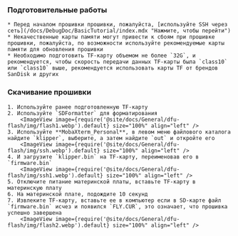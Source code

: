 ### Подготовительные работы

    * Перед началом прошивки прошивки, пожалуйста, [используйте SSH через сеть](/docs/DebugDoc/BasicTutorial/index.mdx "Нажмите, чтобы перейти") 
    * Некачественные карты памяти могут привести к сбоям при прошивке прошивки, пожалуйста, по возможности используйте рекомендуемые карты памяти для обновления прошивки
    * Необходимо подготовить TF-карту объемом не более `32G`, и рекомендуется, чтобы скорость передачи данных TF-карты была `class10` или `class10` выше, рекомендуется использовать карты TF от брендов SanDisk и других

### Скачивание прошивки

    1. Используйте ранее подготовленную TF-карту
    2. Используйте `SDFormatter` для форматирования
        <ImageView image={require('@site/docs/General/dfu-flash/img/flash1.webp').default} size="100%" align="left" />
    3. Используйте **MobaXterm_Personal**, в левом меню файлового каталога найдите `klipper`, выберите, а затем найдите `out` и откройте его
        <ImageView image={require('@site/docs/General/dfu-flash/img/ssh.webp').default} size="100%" align="left" />
    4. И загрузите `klipper.bin` на TF-карту, переименовав его в `firmware.bin`
        <ImageView image={require('@site/docs/General/dfu-flash/img/ssh1.webp').default} size="100%" align="left" />
    5. Отключите питание материнской платы, вставьте TF-карту в материнскую плату
    6. На материнской плате, подождите 10 секунд
    7. Извлеките TF-карту, вставьте ее в компьютер если в SD-карте файл `firmware.bin` исчез и появился `FLY.CUR`, это означает, что прошивка успешно завершена
        <ImageView image={require('@site/docs/General/dfu-flash/img/flash2.webp').default} size="100%" align="left" />